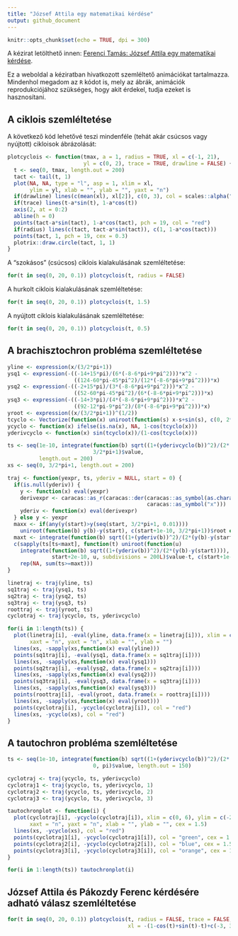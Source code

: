 ```yaml
---
title: "József Attila egy matematikai kérdése"
output: github_document
---
```


```r
knitr::opts_chunk$set(echo = TRUE, dpi = 300)
```

A kézirat letölthető innen: [Ferenci Tamás: József Attila egy matematikai kérdése](FerenciTamas_JozsefAttilaEgyMatematikaiKerdese.pdf).

Ez a weboldal a kéziratban hivatkozott szemléltető animációkat tartalmazza. Mindenhol megadom az `R` kódot is, mely az ábrák, animációk reprodukciójához szükséges, hogy akit érdekel, tudja ezeket is hasznosítani.

## A ciklois szemléltetése

A következő kód lehetővé teszi mindenféle (tehát akár csúcsos vagy nyújtott) cikloisok ábrázolását:

```r
plotcyclois <- function(tmax, a = 1, radius = TRUE, xl = c(-1, 21),
                        yl = c(0, 2), trace = TRUE, drawline = FALSE) {
  t <- seq(0, tmax, length.out = 200)
  tact <- tail(t, 1)
  plot(NA, NA, type = "l", asp = 1, xlim = xl,
       ylim = yl, xlab = "", ylab = "", yaxt = "n")
  if(drawline) lines(c(mean(xl), xl[2]), c(0, 3), col = scales::alpha("red", 0.2))
  if(trace) lines(t-a*sin(t), 1-a*cos(t))
  axis(2, at = 0:2)
  abline(h = 0)
  points(tact-a*sin(tact), 1-a*cos(tact), pch = 19, col = "red")
  if(radius) lines(c(tact, tact-a*sin(tact)), c(1, 1-a*cos(tact)))
  points(tact, 1, pch = 19, cex = 0.3)
  plotrix::draw.circle(tact, 1, 1)
}
```

A "szokásos" (csúcsos) ciklois kialakulásának szemléltetése:

```r
for(t in seq(0, 20, 0.1)) plotcyclois(t, radius = FALSE)
```

A hurkolt ciklois kialakulásának szemléltetése:

```r
for(t in seq(0, 20, 0.1)) plotcyclois(t, 1.5)
```

A nyújtott ciklois kialakulásának szemléltetése:

```r
for(t in seq(0, 20, 0.1)) plotcyclois(t, 0.5)
```

## A brachisztochron probléma szemléltetése

```r
yline <- expression(x/(3/2*pi+1))
ysq1 <- expression(-((-14+15*pi)/(6*(-8-6*pi+9*pi^2)))*x^2 -
                     ((124-60*pi-45*pi^2)/(12*(-8-6*pi+9*pi^2)))*x)
ysq2 <- expression(-((-2+15*pi)/(3*(-8-6*pi+9*pi^2)))*x^2 -
                     ((52-60*pi-45*pi^2)/(6*(-8-6*pi+9*pi^2)))*x)
ysq3 <- expression(-((-14+3*pi)/(4*(-8-6*pi+9*pi^2)))*x^2 -
                     ((92-12*pi-9*pi^2)/(8*(-8-6*pi+9*pi^2)))*x)
yroot <- expression((x/(3/2*pi+1))^(1/2))
tcyclo <- Vectorize(function(x) uniroot(function(s) x-s+sin(s), c(0, 2*pi))$root)
ycyclo <- function(x) ifelse(is.na(x), NA, 1-cos(tcyclo(x)))
yderivcyclo <- function(x) sin(tcyclo(x))/(1-cos(tcyclo(x)))

ts <- seq(1e-10, integrate(function(b) sqrt((1+(yderivcyclo(b))^2)/(2*(ycyclo(b)-ycyclo(0)))), 0,
                           3/2*pi+1)$value,
          length.out = 200)
xs <- seq(0, 3/2*pi+1, length.out = 200)

traj <- function(yexpr, ts, yderiv = NULL, start = 0) {
  if(is.null(yderiv)) {
    y <- function(x) eval(yexpr)
    derivexpr <- caracas::as_r(caracas::der(caracas::as_symbol(as.character(yexpr)),
                                            caracas::as_symbol("x")))
    yderiv <- function(x) eval(derivexpr)
  } else y <- yexpr
  maxx <- if(any(y(start)>y(seq(start, 3/2*pi+1, 0.01))))
    uniroot(function(b) y(b)-y(start), c(start+1e-10, 3/2*pi+1))$root else 3/2*pi+1
  maxt <- integrate(function(b) sqrt((1+(yderiv(b))^2)/(2*(y(b)-y(start)))), start, maxx)$value
  c(sapply(ts[ts<maxt], function(t) uniroot(function(u)
    integrate(function(b) sqrt((1+(yderiv(b))^2)/(2*(y(b)-y(start)))),
              start+2e-10, u, subdivisions = 200L)$value-t, c(start+1e-10, maxx))$root),
    rep(NA, sum(ts>=maxt)))
}

linetraj <- traj(yline, ts)
sq1traj <- traj(ysq1, ts)
sq2traj <- traj(ysq2, ts)
sq3traj <- traj(ysq3, ts)
roottraj <- traj(yroot, ts)
cyclotraj <- traj(ycyclo, ts, yderivcyclo)

for(i in 1:length(ts)) {
  plot(linetraj[i], -eval(yline, data.frame(x = linetraj[i])), xlim = c(0, 6), ylim = c(-2.5, 0),
       xaxt = "n", yaxt = "n", xlab = "", ylab = "")
  lines(xs, -sapply(xs,function(x) eval(yline)))
  points(sq1traj[i], -eval(ysq1, data.frame(x = sq1traj[i])))
  lines(xs, -sapply(xs,function(x) eval(ysq1)))
  points(sq2traj[i], -eval(ysq2, data.frame(x = sq2traj[i])))
  lines(xs, -sapply(xs,function(x) eval(ysq2)))
  points(sq3traj[i], -eval(ysq3, data.frame(x = sq3traj[i])))
  lines(xs, -sapply(xs,function(x) eval(ysq3)))
  points(roottraj[i], -eval(yroot, data.frame(x = roottraj[i])))
  lines(xs, -sapply(xs,function(x) eval(yroot)))
  points(cyclotraj[i], -ycyclo(cyclotraj[i]), col = "red")
  lines(xs, -ycyclo(xs), col = "red")
}
```

## A tautochron probléma szemléltetése

```r
ts <- seq(1e-10, integrate(function(b) sqrt((1+(yderivcyclo(b))^2)/(2*(ycyclo(b)-ycyclo(0)))),
                           0, pi)$value, length.out = 150)

cyclotraj <- traj(ycyclo, ts, yderivcyclo)
cyclotraj1 <- traj(ycyclo, ts, yderivcyclo, 1)
cyclotraj2 <- traj(ycyclo, ts, yderivcyclo, 2)
cyclotraj3 <- traj(ycyclo, ts, yderivcyclo, 3)

tautochronplot <- function(i) {
  plot(cyclotraj[i], -ycyclo(cyclotraj[i]), xlim = c(0, 6), ylim = c(-2.5, 0),
       xaxt = "n", yaxt = "n", xlab = "", ylab = "", cex = 1.5)
  lines(xs, -ycyclo(xs), col = "red")
  points(cyclotraj1[i], -ycyclo(cyclotraj1[i]), col = "green", cex = 1.5)
  points(cyclotraj2[i], -ycyclo(cyclotraj2[i]), col = "blue", cex = 1.5)
  points(cyclotraj3[i], -ycyclo(cyclotraj3[i]), col = "orange", cex = 1.5)
}

for(i in 1:length(ts)) tautochronplot(i)
```

## József Attila és Pákozdy Ferenc kérdésére adható válasz szemléltetése

```r
for(t in seq(0, 20, 0.1)) plotcyclois(t, radius = FALSE, trace = FALSE,
                                      xl = -(1-cos(t)+sin(t)-t)+c(-3, 3), drawline = TRUE)
```
